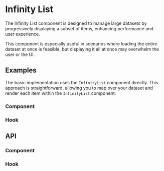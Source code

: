 
<Meta of={InfinityListStories} />

# Infinity List
The Infinity List component is designed to manage large datasets by progressively 
displaying a subset of items, enhancing performance and user experience. 

This component is especially useful in scenarios where loading the entire dataset at 
once is feasible, but displaying it all at once may overwhelm the user or the UI.

<ToggleCanvas sourceState="shown" of={InfinityListStories.Simple} storybook="components-data-infinitylist--simple" />

## Examples
The basic implementation uses the `InfinityList` component directly. 
This approach is straightforward, allowing you to map over your dataset and render each item within the `InfinityList` component:

### Component
<ToggleCanvas sourceState="shown" of={InfinityListStories.Simple} storybook="components-data-infinitylist--simple" />

### Hook
<ToggleCanvas sourceState="shown" of={InfinityListStories.Hook} storybook="components-data-infinitylist--hook" />

## API
### Component
<PropsTable name="InfinityList" />

### Hook
<ParametersTable type="hooks" name="useInfinityList" />